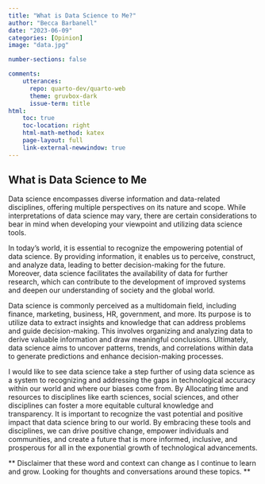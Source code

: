 ---
title: "What is Data Science to Me?"
author: "Becca Barbanell"
date: "2023-06-09"
categories: [Opinion]
image: "data.jpg"

number-sections: false

comments: 
    utterances: 
      repo: quarto-dev/quarto-web
      theme: gruvbox-dark
      issue-term: title
html:    
    toc: true
    toc-location: right
    html-math-method: katex
    page-layout: full
    link-external-newwindow: true
---

## What is Data Science to Me 

Data science encompasses diverse information and data-related disciplines, offering multiple perspectives on its nature and scope. While interpretations of data science may vary, there are certain considerations to bear in mind when developing your viewpoint and utilizing data science tools.

In today's world, it is essential to recognize the empowering potential of data science. By providing information, it enables us to perceive, construct, and analyze data, leading to better decision-making for the future. Moreover, data science facilitates the availability of data for further research, which can contribute to the development of improved systems and deepen our understanding of society and the global world.

Data science is commonly perceived as a multidomain field, including finance, marketing, business, HR, government, and more. Its purpose is to utilize data to extract insights and knowledge that can address problems and guide decision-making. This involves organizing and analyzing data to derive valuable information and draw meaningful conclusions. Ultimately, data science aims to uncover patterns, trends, and correlations within data to generate predictions and enhance decision-making processes.

I would like to see data science take a step further of using data science as a system to recognizing and addressing the gaps in technological accuracy within our world and where our biases come from. By Allocating time and resources to disciplines like earth sciences, social sciences, and other disciplines can foster a more equitable cultural knowledge and transparency. It is important to recognize the vast potential and positive impact that data science bring to our world. By embracing these tools and disciplines, we can drive positive change, empower individuals and communities, and create a future that is more informed, inclusive, and prosperous for all in the exponential growth of technological advancements.


** Disclaimer that these word and context can change as I continue to learn and grow. Looking for thoughts and conversations around these topics. **